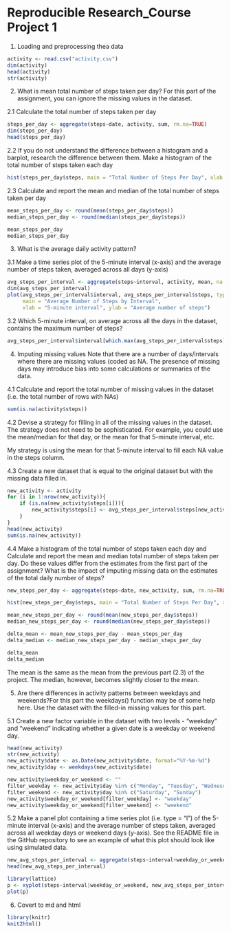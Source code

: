 Reproducible Research_Course Project 1
======================================
1. Loading and preprocessing thea data 
```{r}
activity <- read.csv("activity.csv")
dim(activity)
head(activity)
str(activity)
```


2. What is mean total number of steps taken per day? For this part of the assignment, you can ignore the missing values in the dataset.

2.1 Calculate the total number of steps taken per day
```{r}
steps_per_day <- aggregate(steps~date, activity, sum, rm.na=TRUE)
dim(steps_per_day)
head(steps_per_day)
```

2.2 If you do not understand the difference between a histogram and a barplot, research the difference between them. Make a histogram of the total number of steps taken each day
```{r}
hist(steps_per_day$steps, main = "Total Number of Steps Per Day", xlab = "Steps per day")
```

2.3 Calculate and report the mean and median of the total number of steps taken per day
```{r}
mean_steps_per_day <- round(mean(steps_per_day$steps))
median_steps_per_day <- round(median(steps_per_day$steps))

mean_steps_per_day
median_steps_per_day
```


3. What is the average daily activity pattern?

3.1 Make a time series plot of the 5-minute interval (x-axis) and the average number of steps taken, averaged across all days (y-axis)
```{r}
avg_steps_per_interval <- aggregate(steps~interval, activity, mean, na.rm = TRUE)
dim(avg_steps_per_interval)
plot(avg_steps_per_interval$interval, avg_steps_per_interval$steps, type = "l", 
     main = "Average Number of Steps by Interval", 
     xlab = "5-minute interval", ylab = "Average number of steps")
```

3.2 Which 5-minute interval, on average across all the days in the dataset, contains the maximum number of steps?
```{r}
avg_steps_per_interval$interval[which.max(avg_steps_per_interval$steps)]
```


4. Imputing missing values
Note that there are a number of days/intervals where there are missing values (coded as NA. The presence of missing days may introduce bias into some calculations or summaries of the data.

4.1 Calculate and report the total number of missing values in the dataset (i.e. the total number of rows with NAs)
```{r}
sum(is.na(activity$steps))
```

4.2 Devise a strategy for filling in all of the missing values in the dataset. The strategy does not need to be sophisticated. For example, you could use the mean/median for that day, or the mean for that 5-minute interval, etc.

My strategy is using the mean for that 5-minute interval to fill each NA value in the steps column.

4.3 Create a new dataset that is equal to the original dataset but with the missing data filled in.
```{r}
new_activity <- activity
for (i in 1:nrow(new_activity)){
    if (is.na(new_activity$steps[i])){
        new_activity$steps[i] <- avg_steps_per_interval$steps[new_activity$interval[i]==avg_steps_per_interval$interval]
    }
}
head(new_activity)
sum(is.na(new_activity))
```
4.4 Make a histogram of the total number of steps taken each day and Calculate and report the mean and median total number of steps taken per day. Do these values differ from the estimates from the first part of the assignment? What is the impact of imputing missing data on the estimates of the total daily number of steps?
```{r}
new_steps_per_day <- aggregate(steps~date, new_activity, sum, rm.na=TRUE)

hist(new_steps_per_day$steps, main = "Total Number of Steps Per Day", xlab = "Steps per day")

mean_new_steps_per_day <- round(mean(new_steps_per_day$steps))
median_new_steps_per_day <- round(median(new_steps_per_day$steps))

delta_mean <- mean_new_steps_per_day - mean_steps_per_day
delta_median <- median_new_steps_per_day - median_steps_per_day

delta_mean
delta_median
```
The mean is the same as the mean from the previous part (2.3) of the project. The median, however, becomes slightly closer to the mean.


5. Are there differences in activity patterns between weekdays and weekends?For this part the weekdays() function may be of some help here. Use the dataset with the filled-in missing values for this part.

5.1 Create a new factor variable in the dataset with two levels - "weekday" and "weekend" indicating whether a given date is a weekday or weekend day.
```{r}
head(new_activity)
str(new_activity)
new_activity$date <- as.Date(new_activity$date, format="%Y-%m-%d")
new_activity$day <- weekdays(new_activity$date)

new_activity$weekday_or_weekend <- ""
filter_weekday <- new_activity$day %in% c("Monday", "Tuesday", "Wednesday", "Thursday", "Friday")
filter_weekend <- new_activity$day %in% c("Saturday", "Sunday")
new_activity$weekday_or_weekend[filter_weekday] <- "weekday"
new_activity$weekday_or_weekend[filter_weekend] <- "weekend"
```

5.2 Make a panel plot containing a time series plot (i.e. type = "l") of the 5-minute interval (x-axis) and the average number of steps taken, averaged across all weekday days or weekend days (y-axis). See the README file in the GitHub repository to see an example of what this plot should look like using simulated data.
```{r}
new_avg_steps_per_interval <- aggregate(steps~interval+weekday_or_weekend, new_activity, mean)
head(new_avg_steps_per_interval)

library(lattice)
p <- xyplot(steps~interval|weekday_or_weekend, new_avg_steps_per_interval, layout=c(1,2), type="l", xlab="Interval", ylab="Number of steps")
plot(p)
```

6. Covert to md and html
```{r}
library(knitr)
knit2html()

```